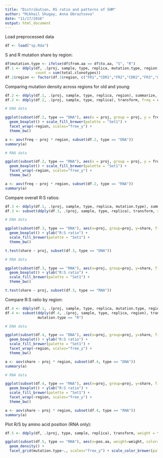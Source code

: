 ```yaml
---
title: "Distribution, RS ratio and patterns of SHM"
author: "Mikhail Shugay, Anna Obraztsova"
date: "11/17/2016"
output: html_document
---
```


Load preprocessed data

```r
df <- load("sp.Rda")
```

S and R mutation share by region:

```r
df$mutation.type <- ifelse(df$from.aa == df$to.aa, "S", "R")
df.1 <- ddply(df, .(proj, sample, type, replica, mutation.type, region), summarize,
              count = sum(total.clonotypes))
df.1$region <- factor(df.1$region, c("FR1","CDR1","FR2","CDR2","FR3","CDR3"))
```

Comparing mutation density across regions for old and young:

```r
df.2 <- ddply(df.1, .(proj, sample, type, replica, region), summarize, count = sum(count))
df.2 <- ddply(df.2, .(proj, sample, type, replica), transform, freq = count / sum(count))

# DNA data

ggplot(subset(df.2, type == "DNA"), aes(x = proj, group = proj, y = freq, fill = proj)) +
  geom_boxplot() + scale_fill_brewer(palette = "Set1") +
  facet_wrap(~region, scales="free_y") +
  theme_bw()

a <- aov(freq ~ proj * region, subset(df.2, type == "DNA"))
summary(a)

# RNA data

ggplot(subset(df.2, type == "RNA"), aes(x = proj, group = proj, y = freq, fill = proj)) +
  geom_boxplot() + scale_fill_brewer(palette = "Set1") +
  facet_wrap(~region, scales="free_y") +
  theme_bw()

a <- aov(freq ~ proj * region, subset(df.2, type == "RNA"))
summary(a)
```

Compare overall R:S ratios:

```r
df.3 <- ddply(df.1, .(proj, sample, type, replica, mutation.type), summarize, count = sum(count))
df.3 <- subset(ddply(df.3, .(proj, sample, type, replica), transform, share = count / sum(count)), mutation.type == "R")

# DNA data

ggplot(subset(df.3, type == "DNA"), aes(x=proj, group=proj, y=share, fill=proj)) + 
  geom_boxplot() + ylab("R:S ratio") + 
  scale_fill_brewer(palette = "Set1") +
  theme_bw()

t.test(share ~ proj, subset(df.3, type == "DNA"))

# RNA data

ggplot(subset(df.3, type == "RNA"), aes(x=proj, group=proj, y=share, fill=proj)) + 
  geom_boxplot() + ylab("R:S ratio") + 
  scale_fill_brewer(palette = "Set1") +
  theme_bw()

t.test(share ~ proj, subset(df.3, type == "RNA"))
```

Compare R:S ratio by region:

```r
df.4 <- ddply(df.1, .(proj, sample, type, replica, mutation.type, region), summarize, count = sum(count))
df.4 <- subset(ddply(df.4, .(proj, sample, type, replica, region), transform, share = count / sum(count)),
               mutation.type == "R")

# DNA data

ggplot(subset(df.4, type == "DNA"), aes(x=proj, group=proj, y=share, fill=proj)) + 
  geom_boxplot() + ylab("R:S ratio") + 
  scale_fill_brewer(palette = "Set1") +
  facet_wrap(~region, scales="free_y") +
  theme_bw()

a <- aov(share ~ proj * region, subset(df.4, type == "DNA"))
summary(a)

# RNA data

ggplot(subset(df.4, type == "RNA"), aes(x=proj, group=proj, y=share, fill=proj)) + 
  geom_boxplot() + ylab("R:S ratio") + 
  scale_fill_brewer(palette = "Set1") +
  facet_wrap(~region, scales="free_y") +
  theme_bw()

a <- aov(share ~ proj * region, subset(df.4, type == "RNA"))
summary(a)
```

Plot R/S by amino acid position (RNA only):

```r
df.5 <- ddply(df, .(proj, type, sample, replica), transform, weight = total.clonotypes / sum(total.clonotypes))

ggplot(subset(df.5, type == "RNA"), aes(x=pos.aa, weight=weight, color=proj)) + 
  geom_density() +
  facet_grid(mutation.type~., scales="free_y") + scale_color_brewer(palette = "Set1") + theme_bw()
```

